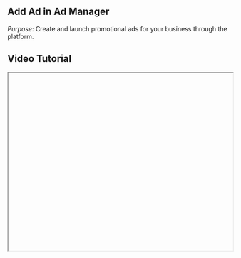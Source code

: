 


<div className="mdx-content">

## Add Ad in Ad Manager



*Purpose*: Create and launch promotional ads for your business through the platform.

## Video Tutorial



<iframe
  width="100%"
  height="400"
  title="Add Ad tutorial"
  allowFullScreen
  className="rounded-lg"
/>

---

## Steps:



❶ **Navigate to the Ad Manager**  
Go to the **Promote** section and select the **Ad Manager** tab.

❷ **Click Add Ad**  
Press **Add Ad** to open the ad creation panel.

❸ **Fill in Required Details**  
- Choose platform: **Facebook**, **Instagram**  
- Select type: **Image** or **Video**  
- Upload creatives, set campaign name, description, goal (e.g., promote coupon)  
- Set target audience: age, gender, location  
- Choose schedule, set budget  
- Proceed to payment via card

❹ **Launch the Ad**  
Click **"Pay Now"** to publish and launch the advertisement.

---

**Tip for First-Time Users**:  
Plan your ad content and creatives in advance to speed up the setup and ensure better results.

<div className="space-y-4 mt-6">

<div className="my-10 border-t border-gray-200" />

## More questions about this


</div>
<div className="space-y-4 mt-6">
  <details className="bg-white rounded-md p-4 border border-gray-300">
  <summary
    className="font-medium text-base text-gray-900"
    style={{
      backgroundColor: 'transparent',
      outline: 'none',
      cursor: 'pointer',
      userSelect: 'none',
      listStyle: 'none',
    }}
  >Can I preview the ad before launching?</summary>
   <p className="mt-2 text-sm text-gray-700">
      Yes, you can preview your ad setup before making the payment and publishing.
    </p>
  </details>

  <details className="bg-white rounded-md p-4 border border-gray-300">
  <summary
    className="font-medium text-base text-gray-900"
    style={{
      backgroundColor: 'transparent',
      outline: 'none',
      cursor: 'pointer',
      userSelect: 'none',
      listStyle: 'none',
    }}
  >What if my payment fails?</summary>
    <p className="mt-2 text-sm text-gray-700">
      If payment fails, your ad won’t be published. You can retry payment or update card details.
    </p>
  </details>
</div>
</div>

---

<div className="space-y-4 mt-6">

<div className="my-10 border-t border-gray-200" />

<div className="mdx-content mt-10">

Was this article helpful?

<div style={{ display: 'flex', gap: '1rem' }}>
  <button style={{ padding: '0.5rem', borderRadius: '9999px', backgroundColor: '#f0f0f0' }}>
    👍
  </button>
  <button style={{ padding: '0.5rem', borderRadius: '9999px', backgroundColor: '#f0f0f0' }}>
   👎
  </button>
</div>
</div>

---
</div>
